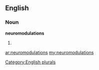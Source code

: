 ==English==

===Noun===
'''neuromodulations'''

# {{plural of|[[neuromodulation]]}}

[[Category:English plurals]]

[[ar:neuromodulations]]
[[my:neuromodulations]]